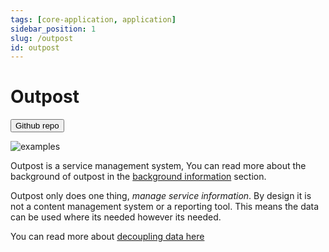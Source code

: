 ```yaml
---
tags: [core-application, application]
sidebar_position: 1
slug: /outpost
id: outpost
---
```


# Outpost


<Button href="https://github.com/wearefuturegov/outpost" type="primary">
  Github repo
</Button>

<ImageWindow size="auto">

![examples](/img/screenshots.jpg)

</ImageWindow>

Outpost is a service management system, You can read more about the background of outpost in the [background information](./the-outpost-platform) section.

Outpost only does one thing, _manage service information_. By design it is not a content management system or a reporting tool. This means the data can be used where its needed however its needed.

You can read more about [decoupling data here](./the-outpost-platform/problem-areas/decoupling-data)
